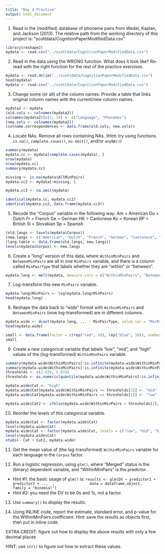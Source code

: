 ```yaml
---
title: "Day 4 Practice"
output: html_document
---
```


1. Read in the (modified) database of phoneme pairs from Wedel, Kaplan, and Jackson (2013).  The relative path from the working directory of this project is: "scottdata/CognitionPaperModifiedData.csv"

```r
library(reshape2)
mydata <- read.csv("../scottdata/CognitionPaperModifiedData.csv")
```

2. Read in the data using the WRONG function.  What does it look like?  Re-read with the right function for the rest of the practice exercises.

```r
mydata <- read.delim("../scottdata/CognitionPaperModifiedData.csv")
head(mydata)
mydata <- read.csv("../scottdata/CognitionPaperModifiedData.csv")
```

3. Change some (or all) of the column names.  Provide a table that links original column names with the current/new column names.

```r
mydata2 <- mydata
(old.cols <- colnames(mydata2))
colnames(mydata2)[c(1, 3)] <- c("Language", "Phonemes")
(new.cols <- colnames(mydata2))
(colname.correspondences <- data.frame(old.cols, new.cols))

```

4. Locate NAs.  Remove all rows containing NAs.
   (Hint: try using functions `is.na()`, `complete.cases()`, `no.omit()`, and/or `anyNA()`)

```r
summary(mydata)
mydata.cc <- mydata[complete.cases(mydata), ]
nrow(mydata)
nrow(mydata.cc)
summary(mydata.cc)

missing <- is.na(mydata$AllMinPairs)
mydata.cc2 <- mydata[!missing, ]

mydata.cc3 <- na.omit(mydata)

identical(mydata.cc, mydata.cc2)
identical(mydata.cc2, data.frame(mydata.cc3))

```

5. Recode the "Corpus" variable in the following way:
Am = American
Du = Dutch
Fr = French
Ge = German
HK = Cantonese
Ko = Korean
RP = British
Sl = Slovakian
Sp = Spanish

```r
(old.langs <- levels(mydata$Corpus))
(new.langs <- c("American", "Dutch", "French", "German", "Cantonese", "Korean", "British", "Slovakian", "Spanish"))
(lang.table <- data.frame(old.langs, new.langs))
levels(mydata$Corpus) <- new.langs
```

6. Create a "long" version of this data, where `WithinMinPairs` and `BetweenMinPairs` are all in one `MinPairs` variable, and there is a column called `MinPairType` that labels whether they are "within" or "between".

```r
mydata.long <- melt(mydata, measure.vars = c("WithinMinPairs", "BetweenMinPairs"), variable.name = "MinPairType", value.name = "MinPairs")
```

7. Log-transform this new `MinPairs` variable.

```r
mydata.long$MinPairs <- log(mydata.long$MinPairs)
head(mydata.long)
```

8. Reshape the data back to "wide" format with `WithinMinPairs` and `BetweenMinPairs` (now log-transformed) are in different columns.

```r
mydata.wide <- dcast(mydata.long, ... ~ MinPairType, value.var = "MinPairs")
head(mydata.wide)

small <- data.frame(factor = c(rep("red", 10), rep("blue", 10)), numbers = rnorm(20))
small
```

9. Create a new categorical variable that labels "low", "mid", and "high" values of the (log-transformed) `WithinMinPairs` variable.

```r
summary(mydata.wide$WithinMinPairs[!is.infinite(mydata.wide$WithinMinPairs)])
summary(mydata.wide$WithinMinPairs[!is.infinite(mydata.wide$WithinMinPairs)])
thresholds <- c(2.639, 5.074)
thresholds <- as.numeric(quantile(mydata.wide$WithinMinPairs[!is.infinite(mydata.wide$WithinMinPairs)], na.rm = TRUE)[c(2, 4)])

mydata.wide$Cat <- "high"
mydata.wide$Cat[mydata.wide$WithinMinPairs <= thresholds[2]] <- "mid"
mydata.wide$Cat[mydata.wide$WithinMinPairs <= thresholds[1]] <- "low"

mydata.wide$Cat2 <- ifelse(mydata.wide$WithinMinPairs > thresholds[2], "high", ifelse(mydata.wide$WithinMinPairs <= thresholds[1], "low", "mid"))

```

10. Reorder the levels of this categorical variable.

```r
mydata.wide$Cat <- factor(mydata.wide$Cat)
levels(mydata.wide$Cat)
mydata.wide$Cat <- factor(mydata.wide$Cat, levels = c("low", "mid", "high"))
levels(mydata.wide$Cat)
xtabs(~ Cat + Cat2, mydata.wide)

```

11. Get the mean value of (the log-transformed) `WithinMinPairs` variable for each language in the `Corpus` factor.

12. Run a logistic regression, using `glm()`, where "Merged" status is the (binary) dependent variable, and "WithinMinPairs" is the predictor.
  - Hint #1: the basic usage of `glm()` is:
`
results <- glm(DV ~ predictor1 + predictor2 + ...  ,                data = dataframe.object,
               family = "binomial")
`
  - Hint #2: you need the DV to be 0s and 1s, not a factor.
  
13. Use `summary()` to display the results.

14. Using INLINE code, report the estimate, standard error, and p-value for the WithinMinPairs coefficient.  Hint: save the results as objects first, then put in inline code.

EXTRA CREDIT: figure out how to display the above results with only a few decimal places

HINT: use `str()` to figure out how to extract these values.

